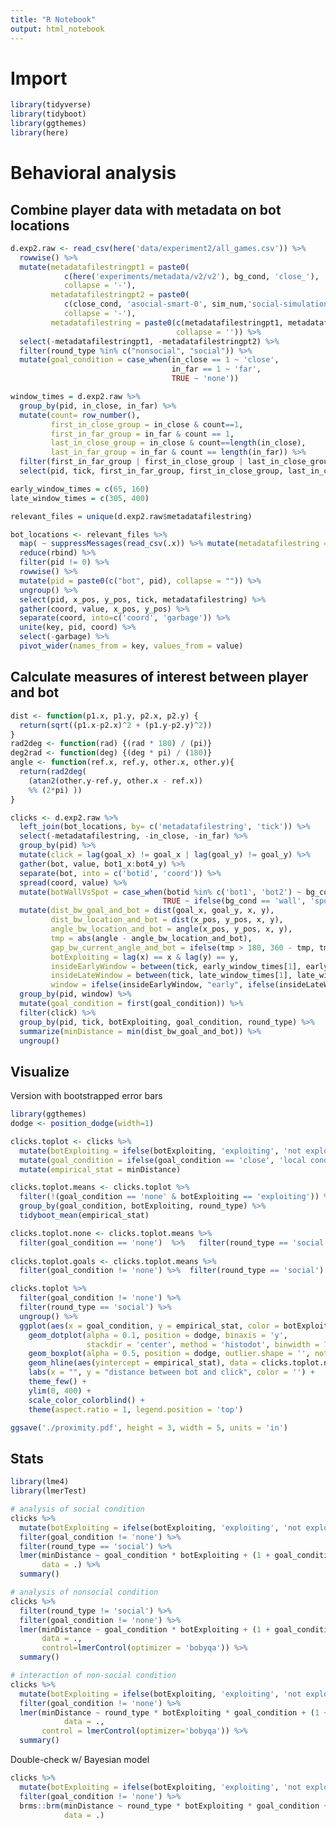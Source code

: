 ```yaml
---
title: "R Notebook"
output: html_notebook
---
```


# Import 

```r
library(tidyverse)
library(tidyboot)
library(ggthemes)
library(here)
```

# Behavioral analysis

## Combine player data with metadata on bot locations

```r
d.exp2.raw <- read_csv(here('data/experiment2/all_games.csv')) %>%
  rowwise() %>%
  mutate(metadatafilestringpt1 = paste0(
            c(here('experiments/metadata/v2/v2'), bg_cond, 'close_'), 
            collapse = '-'), 
         metadatafilestringpt2 = paste0(
            c(close_cond, 'asocial-smart-0', sim_num,'social-simulation.csv'),
            collapse = '-'),
         metadatafilestring = paste0(c(metadatafilestringpt1, metadatafilestringpt2),
                                     collapse = '')) %>%
  select(-metadatafilestringpt1, -metadatafilestringpt2) %>%
  filter(round_type %in% c("nonsocial", "social")) %>%
  mutate(goal_condition = case_when(in_close == 1 ~ 'close',
                                    in_far == 1 ~ 'far',
                                    TRUE ~ 'none'))

window_times = d.exp2.raw %>%
  group_by(pid, in_close, in_far) %>%
  mutate(count= row_number(), 
         first_in_close_group = in_close & count==1,
         first_in_far_group = in_far & count == 1,
         last_in_close_group = in_close & count==length(in_close),
         last_in_far_group = in_far & count == length(in_far)) %>%
  filter(first_in_far_group | first_in_close_group | last_in_close_group | last_in_far_group) %>%
  select(pid, tick, first_in_far_group, first_in_close_group, last_in_close_group, last_in_far_group)

early_window_times = c(65, 160)
late_window_times = c(305, 400)
```

```r
relevant_files = unique(d.exp2.raw$metadatafilestring)

bot_locations <- relevant_files %>% 
  map( ~ suppressMessages(read_csv(.x)) %>% mutate(metadatafilestring = .x)) %>% 
  reduce(rbind) %>%
  filter(pid != 0) %>%
  rowwise() %>%
  mutate(pid = paste0(c("bot", pid), collapse = "")) %>%
  ungroup() %>%
  select(pid, x_pos, y_pos, tick, metadatafilestring) %>%
  gather(coord, value, x_pos, y_pos) %>% 
  separate(coord, into=c('coord', 'garbage')) %>%
  unite(key, pid, coord) %>% 
  select(-garbage) %>% 
  pivot_wider(names_from = key, values_from = value) 
```

## Calculate measures of interest between player and bot

```r
dist <- function(p1.x, p1.y, p2.x, p2.y) {
  return(sqrt((p1.x-p2.x)^2 + (p1.y-p2.y)^2))
}
rad2deg <- function(rad) {(rad * 180) / (pi)}
deg2rad <- function(deg) {(deg * pi) / (180)}
angle <- function(ref.x, ref.y, other.x, other.y){
  return(rad2deg(
    (atan2(other.y-ref.y, other.x - ref.x))
    %% (2*pi) ))
}
```

```r
clicks <- d.exp2.raw %>%
  left_join(bot_locations, by= c('metadatafilestring', 'tick')) %>% 
  select(-metadatafilestring, -in_close, -in_far) %>%
  group_by(pid) %>%
  mutate(click = lag(goal_x) != goal_x | lag(goal_y) != goal_y) %>%
  gather(bot, value, bot1_x:bot4_y) %>%
  separate(bot, into = c('botid', 'coord')) %>%
  spread(coord, value) %>%
  mutate(botWallVsSpot = case_when(botid %in% c('bot1', 'bot2') ~ bg_cond,
                                  TRUE ~ ifelse(bg_cond == 'wall', 'spot', 'wall'))) %>%
  mutate(dist_bw_goal_and_bot = dist(goal_x, goal_y, x, y),
         dist_bw_location_and_bot = dist(x_pos, y_pos, x, y),
         angle_bw_location_and_bot = angle(x_pos, y_pos, x, y),
         tmp = abs(angle - angle_bw_location_and_bot),
         gap_bw_current_angle_and_bot = ifelse(tmp > 180, 360 - tmp, tmp),
         botExploiting = lag(x) == x & lag(y) == y,
         insideEarlyWindow = between(tick, early_window_times[1], early_window_times[2]),
         insideLateWindow = between(tick, late_window_times[1], late_window_times[2]),
         window = ifelse(insideEarlyWindow, "early", ifelse(insideLateWindow, "late", "none"))) %>%
  group_by(pid, window) %>%
  mutate(goal_condition = first(goal_condition)) %>%
  filter(click) %>%
  group_by(pid, tick, botExploiting, goal_condition, round_type) %>%
  summarize(minDistance = min(dist_bw_goal_and_bot)) %>%
  ungroup()

```

## Visualize

Version with bootstrapped error bars

```r
library(ggthemes)
dodge <- position_dodge(width=1)

clicks.toplot <- clicks %>%
  mutate(botExploiting = ifelse(botExploiting, 'exploiting', 'not exploiting')) %>%
  mutate(goal_condition = ifelse(goal_condition == 'close', 'local condition', ifelse(goal_condition == 'far', 'distant condition', 'none'))) %>% 
  mutate(empirical_stat = minDistance) 

clicks.toplot.means <- clicks.toplot %>%
  filter(!(goal_condition == 'none' & botExploiting == 'exploiting')) %>%
  group_by(goal_condition, botExploiting, round_type) %>%
  tidyboot_mean(empirical_stat)

clicks.toplot.none <- clicks.toplot.means %>%
  filter(goal_condition == 'none')  %>%   filter(round_type == 'social') 
  
clicks.toplot.goals <- clicks.toplot.means %>%
  filter(goal_condition != 'none') %>%  filter(round_type == 'social') 

clicks.toplot %>%
  filter(goal_condition != 'none') %>%
  filter(round_type == 'social') %>%
  ungroup() %>%
  ggplot(aes(x = goal_condition, y = empirical_stat, color = botExploiting)) +
    geom_dotplot(alpha = 0.1, position = dodge, binaxis = 'y',
                 stackdir = 'center', method = 'histodot', binwidth = 7) +
    geom_boxplot(alpha = 0.5, position = dodge, outlier.shape = '', notch = T) +
    geom_hline(aes(yintercept = empirical_stat), data = clicks.toplot.none) +
    labs(x = "", y = "distance between bot and click", color = '') +
    theme_few() +
    ylim(0, 400) +
    scale_color_colorblind() +
    theme(aspect.ratio = 1, legend.position = 'top') 

ggsave('./proximity.pdf', height = 3, width = 5, units = 'in')
```

## Stats

```r
library(lme4)
library(lmerTest)

# analysis of social condition
clicks %>%
  mutate(botExploiting = ifelse(botExploiting, 'exploiting', 'not exploiting')) %>%
  filter(goal_condition != 'none') %>%
  filter(round_type == 'social') %>%
  lmer(minDistance ~ goal_condition * botExploiting + (1 + goal_condition * botExploiting | pid),
       data = .) %>%
  summary()
```

```r
# analysis of nonsocial condition
clicks %>%
  filter(round_type != 'social') %>%
  filter(goal_condition != 'none') %>%
  lmer(minDistance ~ goal_condition * botExploiting + (1 + goal_condition * botExploiting | pid),
       data = .,
       control=lmerControl(optimizer = 'bobyqa')) %>%
  summary()
```

```r
# interaction of non-social condition
clicks %>%
  mutate(botExploiting = ifelse(botExploiting, 'exploiting', 'not exploiting')) %>%
  filter(goal_condition != 'none') %>%
  lmer(minDistance ~ round_type * botExploiting * goal_condition + (1 + round_type + botExploiting * goal_condition | pid),
            data = .,
       control = lmerControl(optimizer='bobyqa')) %>%
  summary()
```

Double-check w/ Bayesian model

```r
clicks %>%
  mutate(botExploiting = ifelse(botExploiting, 'exploiting', 'not exploiting')) %>%
  filter(goal_condition != 'none') %>%
  brms::brm(minDistance ~ round_type * botExploiting * goal_condition + (1 + round_type * botExploiting * goal_condition | pid),
            data = .) 
```
